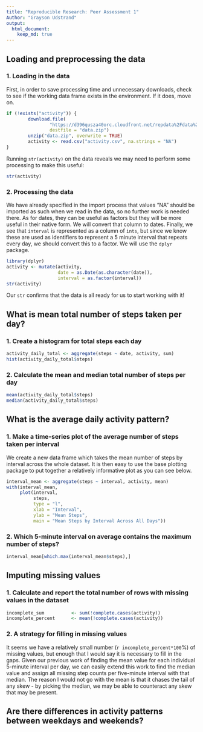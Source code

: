 ```yaml
---
title: "Reproducible Research: Peer Assessment 1"
Author: "Grayson Udstrand"
output: 
  html_document:
    keep_md: true
---
```


## Loading and preprocessing the data
### 1. Loading in the data
  
First, in order to save processing time and unnecessary downloads, check to see
if the working data frame exists in the environment. If it does, move on.  
 
```r
if (!exists("activity")) {
        download.file(
                "https://d396qusza40orc.cloudfront.net/repdata%2Fdata%2Factivity.zip",
                destfile = "data.zip")
        unzip("data.zip", overwrite = TRUE)
        activity <- read.csv("activity.csv", na.strings = "NA")
}
```

Running `str(activity)` on the data reveals we may need to perform some
processing to make this useful:

```r
str(activity)
```


### 2. Processing the data
We have already specified in the import process that values "NA" should be
imported as such when we read in the data, so no further work is needed there. 
As for dates, they can be useful as factors but they will be more useful in 
their native form. We will convert that column to dates. Finally, we see that
`interval` is represented as a column of `ints`, but since we know these are
used as identifiers to represent a 5 minute interval that repeats every day, we
should convert this to a factor. We will use the `dplyr` package.

```r
library(dplyr)
activity <- mutate(activity, 
                   date = as.Date(as.character(date)), 
                   interval = as.factor(interval))
str(activity)
```

Our `str` confirms that the data is all ready for us to start working with it!

## What is mean total number of steps taken per day?
### 1. Create a histogram for total steps each day

```r
activity_daily_total <- aggregate(steps ~ date, activity, sum)
hist(activity_daily_total$steps)
```

### 2. Calculate the mean and median total number of steps per day
```r
mean(activity_daily_total$steps)
median(activity_daily_total$steps)
```


## What is the average daily activity pattern?
### 1. Make a time-series plot of the average number of steps taken per interval  
  
We create a new data frame which takes the mean number of steps by interval 
across the whole dataset. It is then easy to use the base plotting package to 
put together a relatively informative plot as you can see below.  

```r
interval_mean <- aggregate(steps ~ interval, activity, mean)
with(interval_mean, 
     plot(interval, 
          steps, 
          type = "l", 
          xlab = "Interval", 
          ylab = "Mean Steps", 
          main = "Mean Steps by Interval Across All Days"))
```

### 2. Which 5-minute interval on average contains the maximum number of steps?

```r
interval_mean[which.max(interval_mean$steps),]
```

## Imputing missing values
### 1. Calculate and report the total number of rows with missing values in the dataset
```r
incomplete_sum          <- sum(!complete.cases(activity))
incomplete_percent      <- mean(!complete.cases(activity))
```

### 2. A strategy for filling in missing values
It seems we have a relatively small number (`r incomplete_percent*100`%) of missing 
values, but enough that I would say it is necessary to fill in the gaps. Given 
our previous work of finding the mean value for each individual 5-minute interval
per day, we can easily extend this work to find the median value and assign all
missing step counts per five-minute interval with that median. The reason I would
not go with the mean is that it chases the tail of any skew - by picking the 
median, we may be able to counteract any skew that may be present.

## Are there differences in activity patterns between weekdays and weekends?
